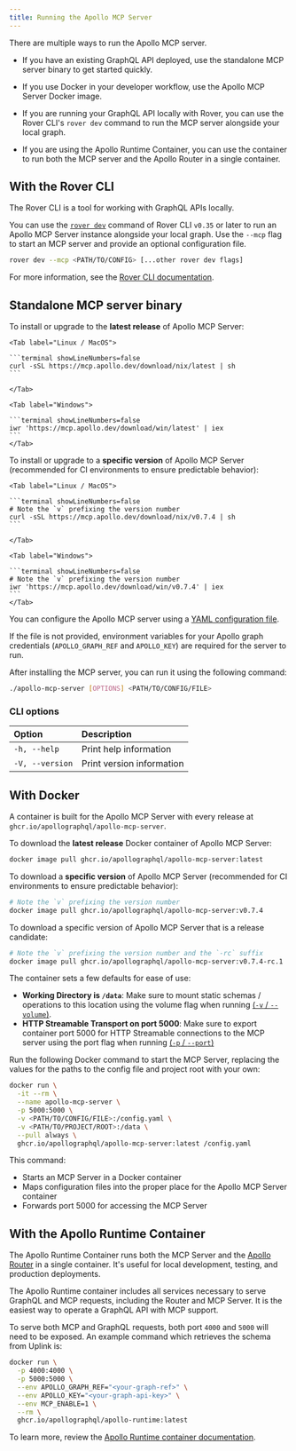 ```yaml
---
title: Running the Apollo MCP Server
---
```


There are multiple ways to run the Apollo MCP server.

- If you have an existing GraphQL API deployed, use the standalone MCP server binary to get started quickly.

- If you use Docker in your developer workflow, use the Apollo MCP Server Docker image.

- If you are running your GraphQL API locally with Rover, you can use the Rover CLI's `rover dev` command to run the MCP server alongside your local graph.

- If you are using the Apollo Runtime Container, you can use the container to run both the MCP server and the Apollo Router in a single container.

## With the Rover CLI

The Rover CLI is a tool for working with GraphQL APIs locally.

You can use the [`rover dev`](/rover/commands/dev) command of Rover CLI `v0.35` or later to run an Apollo MCP Server instance alongside your local graph. Use the `--mcp` flag to start an MCP server and provide an optional configuration file.

```sh
rover dev --mcp <PATH/TO/CONFIG> [...other rover dev flags]
```

For more information, see the [Rover CLI documentation](/rover/dev).

## Standalone MCP server binary

To install or upgrade to the **latest release** of Apollo MCP Server:

<Tabs>

    <Tab label="Linux / MacOS">

    ```terminal showLineNumbers=false
    curl -sSL https://mcp.apollo.dev/download/nix/latest | sh
    ```

    </Tab>

    <Tab label="Windows">

    ```terminal showLineNumbers=false
    iwr 'https://mcp.apollo.dev/download/win/latest' | iex
    ```
    </Tab>

</Tabs>

To install or upgrade to a **specific version** of Apollo MCP Server (recommended for CI environments to ensure predictable behavior):

<Tabs>

    <Tab label="Linux / MacOS">

    ```terminal showLineNumbers=false
    # Note the `v` prefixing the version number
    curl -sSL https://mcp.apollo.dev/download/nix/v0.7.4 | sh
    ```

    </Tab>

    <Tab label="Windows">

    ```terminal showLineNumbers=false
    # Note the `v` prefixing the version number
    iwr 'https://mcp.apollo.dev/download/win/v0.7.4' | iex
    ```
    </Tab>

</Tabs>

You can configure the Apollo MCP server using a [YAML configuration file](/apollo-mcp-server/config-file).

If the file is not provided, environment variables for your Apollo graph credentials (`APOLLO_GRAPH_REF` and `APOLLO_KEY`) are required for the server to run.

After installing the MCP server, you can run it using the following command:

```sh showLineNumbers=false
./apollo-mcp-server [OPTIONS] <PATH/TO/CONFIG/FILE>
```

### CLI options

| Option          | Description               |
| :-------------- | :------------------------ |
| `-h, --help`    | Print help information    |
| `-V, --version` | Print version information |

## With Docker

A container is built for the Apollo MCP Server with every release at `ghcr.io/apollographql/apollo-mcp-server`.

To download the **latest release** Docker container of Apollo MCP Server:

```bash
docker image pull ghcr.io/apollographql/apollo-mcp-server:latest
```

To download a **specific version** of Apollo MCP Server (recommended for CI environments to ensure predictable behavior):

```bash
# Note the `v` prefixing the version number
docker image pull ghcr.io/apollographql/apollo-mcp-server:v0.7.4
```

To download a specific version of Apollo MCP Server that is a release candidate:

```bash
# Note the `v` prefixing the version number and the `-rc` suffix
docker image pull ghcr.io/apollographql/apollo-mcp-server:v0.7.4-rc.1
```

<Note>

The container sets a few defaults for ease of use:

- **Working Directory is `/data`**: Make sure to mount static schemas / operations to this location
  using the volume flag when running [(`-v` / `--volume`)](https://docs.docker.com/reference/cli/docker/container/run/#volume).
- **HTTP Streamable Transport on port 5000**: Make sure to export container port 5000 for HTTP Streamable connections to
  the MCP server using the port flag when running [(`-p` / `--port`)](https://docs.docker.com/reference/cli/docker/container/run/#publish)

</Note>

Run the following Docker command to start the MCP Server, replacing the values for the paths to the config file and project root with your own:

```sh showLineNumbers=false
docker run \
  -it --rm \
  --name apollo-mcp-server \
  -p 5000:5000 \
  -v <PATH/TO/CONFIG/FILE>:/config.yaml \
  -v <PATH/TO/PROJECT/ROOT>:/data \
  --pull always \
  ghcr.io/apollographql/apollo-mcp-server:latest /config.yaml
```

This command:

- Starts an MCP Server in a Docker container
- Maps configuration files into the proper place for the Apollo MCP Server container
- Forwards port 5000 for accessing the MCP Server

## With the Apollo Runtime Container

The Apollo Runtime Container runs both the MCP Server and the [Apollo Router](https://www.apollographql.com/docs/graphos/routing) in a single container. It's useful for local development, testing, and production deployments.

The Apollo Runtime container includes all services necessary to serve GraphQL and MCP requests, including the Router and MCP Server. It is the easiest way to operate a GraphQL API with MCP support.

To serve both MCP and GraphQL requests, both port `4000` and `5000` will need to be exposed. An example command which retrieves the schema from Uplink is:

```bash title="Docker" {3, 6}
docker run \
  -p 4000:4000 \
  -p 5000:5000 \
  --env APOLLO_GRAPH_REF="<your-graph-ref>" \
  --env APOLLO_KEY="<your-graph-api-key>" \
  --env MCP_ENABLE=1 \
  --rm \
  ghcr.io/apollographql/apollo-runtime:latest
```

To learn more, review the [Apollo Runtime container documentation](/graphos/routing/self-hosted/containerization/docker).
